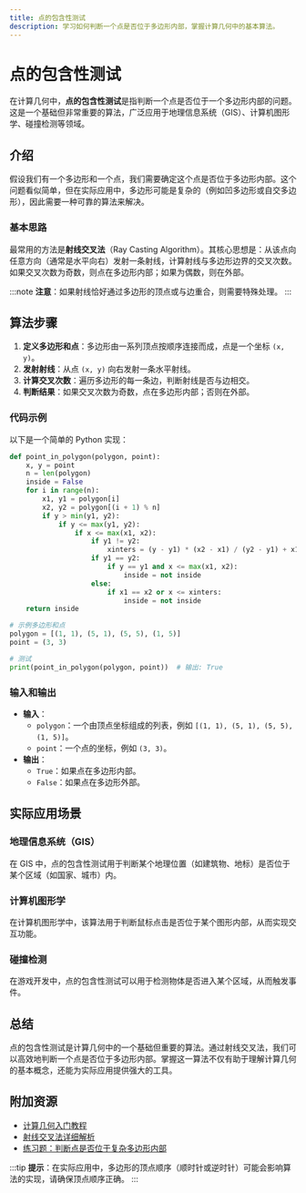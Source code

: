 ```yaml
---
title: 点的包含性测试
description: 学习如何判断一个点是否位于多边形内部，掌握计算几何中的基本算法。
---
```


# 点的包含性测试

在计算几何中，**点的包含性测试**是指判断一个点是否位于一个多边形内部的问题。这是一个基础但非常重要的算法，广泛应用于地理信息系统（GIS）、计算机图形学、碰撞检测等领域。

## 介绍

假设我们有一个多边形和一个点，我们需要确定这个点是否位于多边形内部。这个问题看似简单，但在实际应用中，多边形可能是复杂的（例如凹多边形或自交多边形），因此需要一种可靠的算法来解决。

### 基本思路

最常用的方法是**射线交叉法**（Ray Casting Algorithm）。其核心思想是：从该点向任意方向（通常是水平向右）发射一条射线，计算射线与多边形边界的交叉次数。如果交叉次数为奇数，则点在多边形内部；如果为偶数，则在外部。

:::note
**注意**：如果射线恰好通过多边形的顶点或与边重合，则需要特殊处理。
:::

## 算法步骤

1. **定义多边形和点**：多边形由一系列顶点按顺序连接而成，点是一个坐标 `(x, y)`。
2. **发射射线**：从点 `(x, y)` 向右发射一条水平射线。
3. **计算交叉次数**：遍历多边形的每一条边，判断射线是否与边相交。
4. **判断结果**：如果交叉次数为奇数，点在多边形内部；否则在外部。

### 代码示例

以下是一个简单的 Python 实现：

```python
def point_in_polygon(polygon, point):
    x, y = point
    n = len(polygon)
    inside = False
    for i in range(n):
        x1, y1 = polygon[i]
        x2, y2 = polygon[(i + 1) % n]
        if y > min(y1, y2):
            if y <= max(y1, y2):
                if x <= max(x1, x2):
                    if y1 != y2:
                        xinters = (y - y1) * (x2 - x1) / (y2 - y1) + x1
                    if y1 == y2:
                        if y == y1 and x <= max(x1, x2):
                            inside = not inside
                    else:
                        if x1 == x2 or x <= xinters:
                            inside = not inside
    return inside

# 示例多边形和点
polygon = [(1, 1), (5, 1), (5, 5), (1, 5)]
point = (3, 3)

# 测试
print(point_in_polygon(polygon, point))  # 输出: True
```

### 输入和输出

- **输入**：
  - `polygon`：一个由顶点坐标组成的列表，例如 `[(1, 1), (5, 1), (5, 5), (1, 5)]`。
  - `point`：一个点的坐标，例如 `(3, 3)`。
- **输出**：
  - `True`：如果点在多边形内部。
  - `False`：如果点在多边形外部。

## 实际应用场景

### 地理信息系统（GIS）

在 GIS 中，点的包含性测试用于判断某个地理位置（如建筑物、地标）是否位于某个区域（如国家、城市）内。

### 计算机图形学

在计算机图形学中，该算法用于判断鼠标点击是否位于某个图形内部，从而实现交互功能。

### 碰撞检测

在游戏开发中，点的包含性测试可以用于检测物体是否进入某个区域，从而触发事件。

## 总结

点的包含性测试是计算几何中的一个基础但重要的算法。通过射线交叉法，我们可以高效地判断一个点是否位于多边形内部。掌握这一算法不仅有助于理解计算几何的基本概念，还能为实际应用提供强大的工具。

## 附加资源

- [计算几何入门教程](https://example.com/computational-geometry)
- [射线交叉法详细解析](https://example.com/ray-casting)
- [练习题：判断点是否位于复杂多边形内部](https://example.com/practice-point-in-polygon)

:::tip
**提示**：在实际应用中，多边形的顶点顺序（顺时针或逆时针）可能会影响算法的实现，请确保顶点顺序正确。
:::